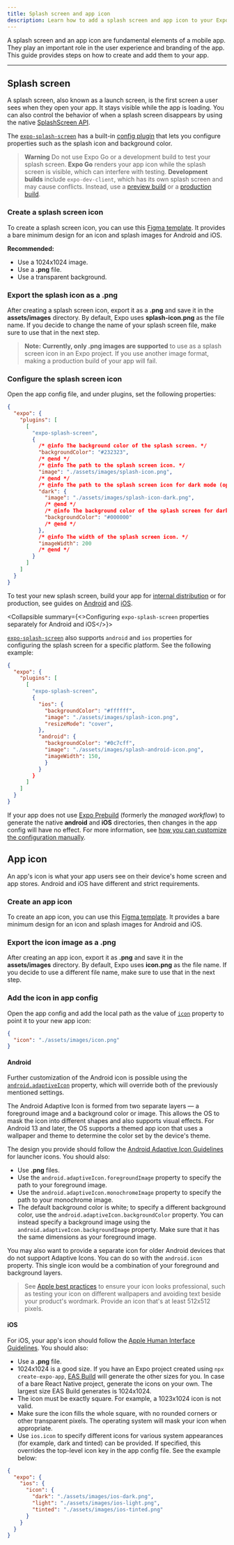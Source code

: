```yaml
---
title: Splash screen and app icon
description: Learn how to add a splash screen and app icon to your Expo project.
---
```




A splash screen and an app icon are fundamental elements of a mobile app. They play an important role in the user experience and branding of the app. This guide provides steps on how to create and add them to your app.

<VideoBoxLink
  videoId="3Bsw8a1BJoQ"
  title="Create an App Icon and Splash Screen"
  description="See a detailed walkthrough on how to create an app icon and splash screen for an Expo project."
/>

---

## Splash screen

A splash screen, also known as a launch screen, is the first screen a user sees when they open your app. It stays visible while the app is loading. You can also control the behavior of when a splash screen disappears by using the native [SplashScreen API](/versions/latest/sdk/splash-screen).

The [`expo-splash-screen`](/versions/latest/sdk/splash-screen) has a built-in [config plugin](/config-plugins/introduction) that lets you configure properties such as the splash icon and background color.

> **Warning** Do not use Expo Go or a development build to test your splash screen. **Expo Go** renders your app icon while the splash screen is visible, which can interfere with testing. **Development builds** include `expo-dev-client`, which has its own splash screen and may cause conflicts. Instead, use a [preview build](/build/eas-json/#preview-builds) or a [production build](/build/eas-json/#production-builds).

<Step label="1">

### Create a splash screen icon

To create a splash screen icon, you can use this [Figma template](https://www.figma.com/community/file/1466490409418563617). It provides a bare minimum design for an icon and splash images for Android and iOS.

**Recommended:**

- Use a 1024x1024 image.
- Use a **.png** file.
- Use a transparent background.

</Step>

<Step label="2">

### Export the splash icon as a .png

After creating a splash screen icon, export it as a **.png** and save it in the **assets/images** directory. By default, Expo uses **splash-icon.png** as the file name. If you decide to change the name of your splash screen file, make sure to use that in the next step.

> **Note:** **Currently, only .png images are supported** to use as a splash screen icon in an Expo project. If you use another image format, making a production build of your app will fail.

</Step>

<Step label="3">

### Configure the splash screen icon

Open the app config file, and under plugins, set the following properties:

```json app.json
{
  "expo": {
    "plugins": [
      [
        "expo-splash-screen",
        {
          /* @info The background color of the splash screen. */
          "backgroundColor": "#232323",
          /* @end */
          /* @info The path to the splash screen icon. */
          "image": "./assets/images/splash-icon.png",
          /* @end */
          /* @info The path to the splash screen icon for dark mode (optional). */
          "dark": {
            "image": "./assets/images/splash-icon-dark.png",
            /* @end */
            /* @info The background color of the splash screen for dark mode. */
            "backgroundColor": "#000000"
            /* @end */
          },
          /* @info The width of the splash screen icon. */
          "imageWidth": 200
          /* @end */
        }
      ]
    ]
  }
}
```

To test your new splash screen, build your app for [internal distribution](/tutorial/eas/internal-distribution-builds) or for production, see guides on [Android](/tutorial/eas/android-production-build/) and [iOS](/tutorial/eas/ios-production-build/).

<BoxLink
  title="Configurable splash screen properties"
  description="Learn about the configurable properties of the SplashScreen API."
  href="/versions/latest/sdk/splash-screen/#configurable-properties"
  Icon={DocsLogo}
/>

</Step>

<Collapsible summary={<>Configuring <CODE>expo-splash-screen</CODE> properties separately for Android and iOS</>}>

[`expo-splash-screen`](/versions/latest/sdk/splash-screen) also supports `android` and `ios` properties for configuring the splash screen for a specific platform. See the following example:

```json app.json
{
  "expo": {
    "plugins": [
      [
        "expo-splash-screen",
        {
          "ios": {
            "backgroundColor": "#ffffff",
            "image": "./assets/images/splash-icon.png",
            "resizeMode": "cover",
          },
          "android": {
            "backgroundColor": "#0c7cff",
            "image": "./assets/images/splash-android-icon.png",
            "imageWidth": 150,
            }
          }
        }
      ]
    ]
  }
}
```

</Collapsible>

<Collapsible summary="Not using prebuild?">

If your app does not use [Expo Prebuild](/workflow/prebuild) (formerly the _managed workflow_) to generate the native **android** and **iOS** directories, then changes in the app config will have no effect. For more information, see [how you can customize the configuration manually](https://github.com/expo/expo/tree/main/packages/expo-splash-screen#-installation-in-bare-react-native-projects).

</Collapsible>

## App icon

An app's icon is what your app users see on their device's home screen and app stores. Android and iOS have different and strict requirements.

<Step label="1">

### Create an app icon

To create an app icon, you can use this [Figma template](https://www.figma.com/community/file/1466490409418563617). It provides a bare minimum design for an icon and splash images for Android and iOS.

</Step>

<Step label="2">

### Export the icon image as a .png

After creating an app icon, export it as **.png** and save it in the **assets/images** directory. By default, Expo uses **icon.png** as the file name. If you decide to use a different file name, make sure to use that in the next step.

</Step>

<Step label="3">

### Add the icon in app config

Open the app config and add the local path as the value of [`icon`](/versions/latest/config/app/#icon) property to point it to your new app icon:

```json app.json
{
  "icon": "./assets/images/icon.png"
}
```

<Collapsible summary="Custom configuration tips for Android and iOS">

#### Android

Further customization of the Android icon is possible using the [`android.adaptiveIcon`](/versions/latest/config/app/#adaptiveicon) property, which will override both of the previously mentioned settings.

The Android Adaptive Icon is formed from two separate layers &mdash; a foreground image and a background color or image. This allows the OS to mask the icon into different shapes and also supports visual effects. For Android 13 and later, the OS supports a themed app icon that uses a wallpaper and theme to determine the color set by the device's theme.

The design you provide should follow the [Android Adaptive Icon Guidelines](https://developer.android.com/develop/ui/views/launch/icon_design_adaptive) for launcher icons. You should also:

- Use **.png** files.
- Use the `android.adaptiveIcon.foregroundImage` property to specify the path to your foreground image.
- Use the `android.adaptiveIcon.monochromeImage` property to specify the path to your monochrome image.
- The default background color is white; to specify a different background color, use the `android.adaptiveIcon.backgroundColor` property. You can instead specify a background image using the `android.adaptiveIcon.backgroundImage` property. Make sure that it has the same dimensions as your foreground image.

You may also want to provide a separate icon for older Android devices that do not support Adaptive Icons. You can do so with the `android.icon` property. This single icon would be a combination of your foreground and background layers.

> See [Apple best practices](https://developer.apple.com/design/human-interface-guidelines/app-icons/#Best-practices) to ensure your icon looks professional, such as testing your icon on different wallpapers and avoiding text beside your product's wordmark. Provide an icon that's at least 512x512 pixels.

#### iOS

For iOS, your app's icon should follow the [Apple Human Interface Guidelines](https://developer.apple.com/design/human-interface-guidelines/app-icons/). You should also:

- Use a **.png** file.
- 1024x1024 is a good size. If you have an Expo project created using `npx create-expo-app`, [EAS Build](/build/setup/) will generate the other sizes for you. In case of a bare React Native project, generate the icons on your own. The largest size EAS Build generates is 1024x1024.
- The icon must be exactly square. For example, a 1023x1024 icon is not valid.
- Make sure the icon fills the whole square, with no rounded corners or other transparent pixels. The operating system will mask your icon when appropriate.
- Use `ios.icon` to specify different icons for various system appearances (for example, dark and tinted) can be provided. If specified, this overrides the top-level icon key in the app config file. See the example below:

```json app.json
{
  "expo": {
    "ios": {
      "icon": {
        "dark": "./assets/images/ios-dark.png",
        "light": "./assets/images/ios-light.png",
        "tinted": "./assets/images/ios-tinted.png"
      }
    }
  }
}
```

</Collapsible>

</Step>
